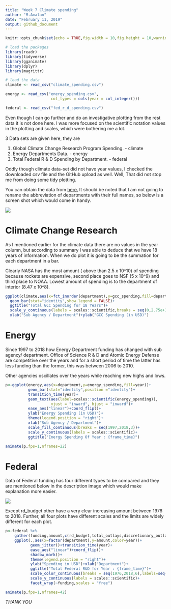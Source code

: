 ---
title: "Week 7 Climate spending"
author: "M.Amalan"
date: "February 11, 2019"
output: github_document
---

```{r setup, include=FALSE}
knitr::opts_chunk$set(echo = TRUE,fig.width = 10,fig.height = 10,warning = FALSE,message = FALSE)
```


```{r Prepare to Tidyteusday}
# load the packages 
library(readr)
library(tidyverse)
library(gganimate)
library(dplyr)
library(magrittr)

# load the data
climate <- read_csv("climate_spending.csv")

energy <- read_csv("energy_spending.csv", 
                    col_types = cols(year = col_integer()))

federal <- read_csv("fed_r_d_spending.csv")
```

Even though I can go further and do an investigative plotting from the 
rest data it is not done here. I was more focused on the scientific 
notation values in the plotting and scales, which were bothering me
a lot.

3 Data sets are given here, they are 

1. Global Climate Change Research Program Spending. - climate
2. Energy Departments Data. - energy
3. Total Federal R & D Spending by Department. - federal

Oddly though climate data-set did not have year values, I checked the downloaded
csv file and the GitHub upload as well. Well, That did not stop me from doing 
some tidy plotting.

You can obtain the data from [here.](https://github.com/rfordatascience/tidytuesday/tree/master/data/2019/2019-02-12)
It should be noted that I am not going to rename the abbreviation of departments
with their full names, so below is a screen shot which would come in handy.

![](department.jpg)

# Climate Change Research 

As I mentioned earlier for the climate data there are no values in the year column, but according to 
summary I was able to deduce that we have 18 years of information. When we do plot it is going
to be the summation for each department in a bar. 

Clearly NASA has the most amount ( above than 2.5 x 10^10) of spending because rockets are expensive, 
second place goes to NSF (5 x 10^9) and third place to NOAA. Lowest amount of spending is to the 
department of interior (8.47 x 10^8).

```{r Global Climate change Research}
ggplot(climate,aes(x=fct_inorder(department),y=gcc_spending,fill=department))+
  geom_bar(stat="identity",show.legend = FALSE)+
  ggtitle("Total GCC Spending for 18 Years")+
  scale_y_continuous(labels = scales::scientific,breaks = seq(0,2.75e+10,0.25e+10))+
  xlab("Sub Agency / Department")+ylab("GCC Spending (in USD)")
```

# Energy 

Since 1997 to 2018 how Energy Department funding has changed with sub agency/ department. 
Office of Science R & D and Atomic Energy Defense are competitive over the years and for 
a short period of time the latter has less funding than the former, this was between 2006 to 2010.

Other agencies oscillates over the years while reaching new highs and lows. 

```{r Energy Funding}
p<-ggplot(energy,aes(x=department,y=energy_spending,fill=year))+
          geom_bar(stat="identity",position ="identity")+
          transition_time(year)+
          geom_text(aes(label=scales::scientific(energy_spending)),
                    vjust = "inward", hjust = "inward")+
          ease_aes("linear")+coord_flip()+
          ylab("Energy Spending (in USD)")+
          theme(legend.position = "right")+
          xlab("Sub Agency / Department")+
          scale_fill_continuous(breaks = seq(1997,2018,3))+
          scale_y_continuous(labels = scales::scientific)+
          ggtitle("Energy Spending Of Year : {frame_time}")

animate(p,fps=1,nframes=22)
```

# Federal

Data of Federal funding has four different types to be compared and they are mentioned below
in the description image which would make explanation more easier.


![](description.jpg)


Except rd_budget other have a very clear increasing amount between 1976 to 2018. Further,
all four plots have different scales and the limits are widely different for each plot.

```{r Federal Funding}
p<-federal %>%
    gather(funding,amount,c(rd_budget,total_outlays,discretionary_outlays,gdp)) %>%
    ggplot(.,aes(x=factor(department),y=amount,color=year))+
           geom_jitter()+transition_time(year)+
           ease_aes("linear")+coord_flip()+
           shadow_mark()+
           theme(legend.position = "right")+
           ylab("Spending in USD")+xlab("Department")+
           ggtitle("Total Federal R&D for Year : {frame_time}")+
           scale_color_continuous(breaks = seq(1976,2018,6),labels=seq(1976,2018,6))+
           scale_y_continuous(labels = scales::scientific)+
           facet_wrap(~funding,scales = "free")

animate(p,fps=1,nframes=42)
```

*THANK YOU*